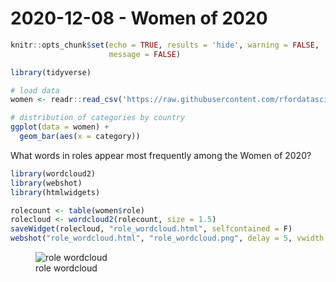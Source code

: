 # 2020-12-08 - Women of 2020

```r
knitr::opts_chunk$set(echo = TRUE, results = 'hide', warning = FALSE,
                      message = FALSE)
```

```r
library(tidyverse)

# load data 
women <- readr::read_csv('https://raw.githubusercontent.com/rfordatascience/tidytuesday/master/data/2020/2020-12-08/women.csv')
```

```r
# distribution of categories by country
ggplot(data = women) +
  geom_bar(aes(x = category))
```

What words in roles appear most frequently among the Women of 2020? 
```r
library(wordcloud2)
library(webshot)
library(htmlwidgets)

rolecount <- table(women$role)
rolecloud <- wordcloud2(rolecount, size = 1.5)
saveWidget(rolecloud, "role_wordcloud.html", selfcontained = F)
webshot("role_wordcloud.html", "role_wordcloud.png", delay = 5, vwidth = 2000, vheight = 2000)
```
![role wordcloud](role_wordcloud.png)

